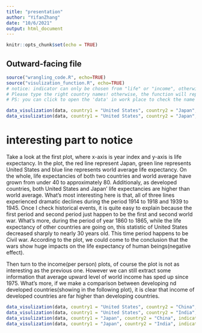 ```yaml
---
title: "presentation"
author: "YifanZhang"
date: "10/6/2021"
output: html_document
---
```


```r
knitr::opts_chunk$set(echo = TRUE)
```

## Outward-facing file 

```r
source("wrangling_code.R", echo=TRUE)
source("visulization_function.R", echo=TRUE)
# notice: indicator can only be chosen from "life" or "income", otherwise, report error. 
# Please type the right country names! otherwise, the function will report error. 
# PS: you can click to open the 'data' in work place to check the name of country

data_visulization(data, country1 = "United States", country2 = "Japan", indicator = "life")
data_visulization(data, country1 = "United States", country2 = "Japan", indicator = "income")
```

# interesting part to notice
Take a look at the first plot, where x-axis is year index and y-axis is life expectancy. In the plot, the red line represent Japan, green line represents United States and blue line represents world average life expectancy. On the whole, life expectancies of both two countries and world average have grown from under 40 to approximately 80. Additionaly, as developed countries, both United States and Japan' life expectancies are higher than world average. What's most interesting here is that, all of three lines experienced dramatic declines during the period 1914 to 1918 and 1939 to 1945. Once I check historical events, it is quite easy to explain because the first period and second period just happen to be the first and second world war. What's more, during the period of year 1860 to 1865, while the life expectancy of other countries are going on, this statistic of United States decreased sharply to nearly 30 years old. This time period happens to be Civil war. According to the plot, we could come to the conclusion that the wars show huge impacts on the life expectancy of human beings(negative effect).

Then turn to the income(per person) plots, of course the plot is not as interesting as the previous one. However we can still extract some information that average upward level of world income has sped up since 1975. What's more, if we make a comparison between developing nd developed countries(showing in the following plot), it is clear that income of developed countries are far higher than developing countries.

```r
data_visulization(data, country1 = "United States", country2 = "China", indicator = "income")
data_visulization(data, country1 = "United States", country2 = "India", indicator = "income")
data_visulization(data, country1 = "Japan", country2 = "China", indicator = "income")
data_visulization(data, country1 = "Japan", country2 = "India", indicator = "income")
```



















